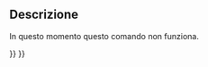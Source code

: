 <languages/>

{{Docnav/it
|[[Std_MacroStartDebug/it|Avvia il debug]]
|[[Std_MacroStepOver/it|Passo successivo]]
|[[Std_Macro_Menu/it|Menu Macro]]
|IconL=Std_MacroStartDebug.svg
|IconR=
|IconC=Freecad.svg
}}

{{GuiCommand/it
|Name=Std_MacroStopDebug
|Name/it=Interrompi il debug
|MenuLocation=Macro → Interrompi il debug 
|Workbenches=Tutti
|Shortcut={{KEY|Maiusc}}+{{KEY|F6}}
|SeeAlso=[[Std_MacroStartDebug/it|Avvia il debug]]
}}

<span id="Description"></span>
==Descrizione==

In questo momento questo comando non funziona.


{{Docnav/it
|[[Std_MacroStartDebug/it|Avvia il debug]]
|[[Std_MacroStepOver/it|Passo successivo]]
|[[Std_Macro_Menu/it|Menu Macro]]
|IconL=Std_MacroStartDebug.svg
|IconR=
|IconC=Freecad.svg
}}

{{Std_Base_navi{{#translation:}}}}
{{Userdocnavi{{#translation:}}}}